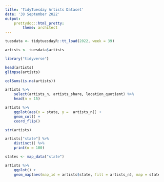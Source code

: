 ```yaml
---
title: 'TidyTuesday Artists Dataset'
date: '30 September 2022'
output:
	prettydoc::html_pretty:
		theme: architect
---
```


```r

tuesdata <- tidytuesdayR::tt_load(2022, week = 39)

artists <- tuesdata$artists
```

```r

library("tidyverse")

head(artists)
glimpse(artists)
```

```r

colSums(is.na(artists))

artists %>%
	select(artists_n, artists_share, location_quotient) %>%
	head(n = 15)
```

```r

artists %>%
	ggplot(aes(x = state, y =  artists_n)) +
	geom_col() +
	coord_flip()
```

```r

str(artists)

artists["state"] %>%
    distinct() %>%
    print(n = 100)

states <- map_data("state")

artists %>%
    ggplot() +
    geom_map(aes(map_id = artists$state, fill = artists_n), map = states)
```


